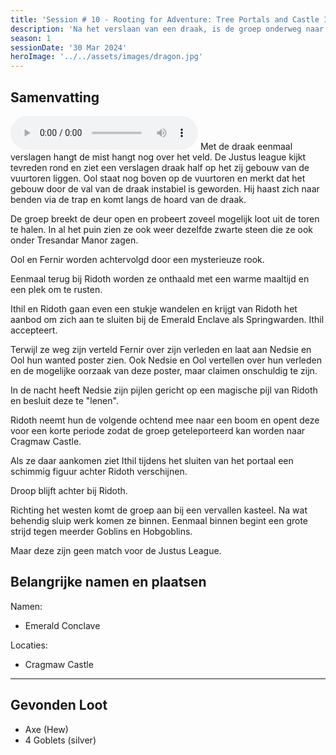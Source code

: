 ```yaml
---
title: 'Session # 10 - Rooting for Adventure: Tree Portals and Castle Intrigues'
description: 'Na het verslaan van een draak, is de groep onderweg naar Cragmaw Castle.'
season: 1
sessionDate: '30 Mar 2024'
heroImage: '../../assets/images/dragon.jpg'
---
```



## Samenvatting

<audio controls>
    <source src={audio} type="audio/mpeg" />
    Your browser does not support the audio element.
</audio>
Met de draak eenmaal verslagen hangt de mist hangt nog over het veld. De Justus league kijkt
tevreden rond en ziet een verslagen draak half op het zij gebouw van de vuurtoren liggen.

<CharacterPopper character="ool" client:load>
    Ool
</CharacterPopper> staat nog boven op de vuurtoren en merkt dat het gebouw door de val van
de draak instabiel is geworden. Hij haast zich naar benden via de trap en komt langs de hoard
van de draak.

De groep breekt de deur open en probeert zoveel mogelijk loot uit de toren te halen. In al het puin zien ze ook weer dezelfde zwarte steen die ze ook onder Tresandar Manor zagen.

<CharacterPopper character="ool" client:load>
    Ool
</CharacterPopper> en <CharacterPopper character="fernir" client:load>
    Fernir
</CharacterPopper> worden achtervolgd door een mysterieuze rook.

Eenmaal terug bij Ridoth worden ze onthaald met een warme maaltijd en een plek om te rusten.

Ithil en Ridoth gaan even een stukje wandelen en krijgt van Ridoth het aanbod om zich aan te sluiten bij de Emerald Enclave als Springwarden. <CharacterPopper character="ithil" client:load>Ithil</CharacterPopper> accepteert.

Terwijl ze weg zijn verteld <CharacterPopper character="fernir" client:load>Fernir</CharacterPopper> over zijn verleden en laat aan Nedsie en Ool hun wanted poster zien. Ook <CharacterPopper character="nedsie" client:load>Nedsie</CharacterPopper> en <CharacterPopper character="ool" client:load>Ool</CharacterPopper> vertellen over hun verleden en de mogelijke oorzaak van deze poster, maar claimen onschuldig te zijn.

In de nacht heeft Nedsie zijn pijlen gericht op een magische pijl van Ridoth en besluit deze te "lenen".

Ridoth neemt hun de volgende ochtend mee naar een boom en opent deze voor een korte periode zodat de groep geteleporteerd kan worden naar Cragmaw Castle.

Als ze daar aankomen ziet <CharacterPopper character="ithil" client:load>Ithil</CharacterPopper> tijdens het sluiten van het portaal een schimmig figuur achter Ridoth verschijnen.

Droop blijft achter bij Ridoth.

Richting het westen komt de groep aan bij een vervallen kasteel. Na wat behendig sluip werk komen ze binnen. Eenmaal binnen begint een grote strijd tegen meerder Goblins en Hobgoblins.

Maar deze zijn geen match voor de Justus League.

## Belangrijke namen en plaatsen

Namen:

-   Emerald Conclave

Locaties:

-   Cragmaw Castle

---

## Gevonden Loot

-   Axe (Hew)
-   4 Goblets (silver)

